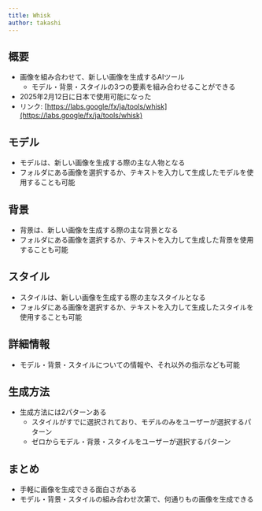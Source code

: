 ```yaml
---
title: Whisk
author: takashi
---
```


<Author frontmatter={frontmatter} />

## 概要

- 画像を組み合わせて、新しい画像を生成するAIツール
  - モデル・背景・スタイルの3つの要素を組み合わせることができる
- 2025年2月12日に日本で使用可能になった
- リンク: [https://labs.google/fx/ja/tools/whisk](https://labs.google/fx/ja/tools/whisk)

## モデル

- モデルは、新しい画像を生成する際の主な人物となる
- フォルダにある画像を選択するか、テキストを入力して生成したモデルを使用することも可能

## 背景

- 背景は、新しい画像を生成する際の主な背景となる
- フォルダにある画像を選択するか、テキストを入力して生成した背景を使用することも可能

## スタイル

- スタイルは、新しい画像を生成する際の主なスタイルとなる
- フォルダにある画像を選択するか、テキストを入力して生成したスタイルを使用することも可能

## 詳細情報

- モデル・背景・スタイルについての情報や、それ以外の指示なども可能

## 生成方法

- 生成方法には2パターンある
  - スタイルがすでに選択されており、モデルのみをユーザーが選択するパターン
  - ゼロからモデル・背景・スタイルをユーザーが選択するパターン

## まとめ

- 手軽に画像を生成できる面白さがある
- モデル・背景・スタイルの組み合わせ次第で、何通りもの画像を生成できる
